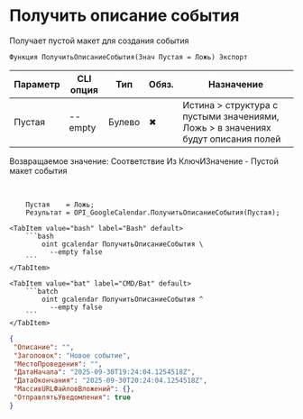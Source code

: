﻿---
sidebar_position: 1
description: Получить описание события и другие функции для работы с Google Calendar в Открытом пакете интеграций - бесплатной open-source библиотеке интеграций для 1С:Предприятие 8, OneScript и CLI
keywords: [1C, 1С, 1С:Предприятие, 1С:Предприятие 8.3, API, Интеграция, Сервисы, Обмен, OneScript, CLI, Google Calendar]
---


# Получить описание события
 Получает пустой макет для создания события



`Функция ПолучитьОписаниеСобытия(Знач Пустая = Ложь) Экспорт`

  | Параметр | CLI опция | Тип | Обяз. | Назначение |
  |-|-|-|-|-|
  | Пустая | --empty | Булево | &#x2716; | Истина > структура с пустыми значениями, Ложь > в значениях будут описания полей |

  
  Возвращаемое значение:  Соответствие Из КлючИЗначение - Пустой макет события

<br/>



```bsl title="Пример использования для 1С:Предприятие/OneScript"
    Пустая    = Ложь;
    Результат = OPI_GoogleCalendar.ПолучитьОписаниеСобытия(Пустая);
```
    

 <Tabs>
  
    <TabItem value="bash" label="Bash" default>
        ```bash
            oint gcalendar ПолучитьОписаниеСобытия \
              --empty false
        ```
    </TabItem>
  
    <TabItem value="bat" label="CMD/Bat" default>
        ```batch
            oint gcalendar ПолучитьОписаниеСобытия ^
              --empty false
        ```
    </TabItem>
</Tabs>


```json title="Результат"
{
 "Описание": "",
 "Заголовок": "Новое событие",
 "МестоПроведения": "",
 "ДатаНачала": "2025-09-30T19:24:04.1254518Z",
 "ДатаОкончания": "2025-09-30T20:24:04.1254518Z",
 "МассивURLФайловВложений": {},
 "ОтправлятьУведомления": true
}
```
